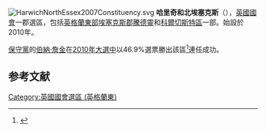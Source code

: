 [[File:HarwichNorthEssex2007Constituency.svg|right]]
'''哈里奇和北埃塞克斯'''（{{lang-en|Harwich and North Essex}}），[[英國|英國]][[英國國會|國會]]一郡選區，包括[[英格蘭|英格蘭]][[英格蘭東|東部]][[埃塞克斯郡|埃塞克斯郡]][[騰德靈|騰德靈]]和[[科爾切斯特區|科爾切斯特區]]一部。始設於2010年。

[[保守黨_(英國)|保守黨]]的[[伯納·詹金|伯納·詹金]]在[[2010年英國大選|2010年大選中]]以46.9%選票勝出該區<ref name="">{{cite news
|publisher=[[英國廣播公司|英國廣播公司]]
|date=2010年5月7日
|title=Election 2010/Constituency/Harwich and North Essex
|url=http://news.bbc.co.uk/1/shared/election2010/results/constituency/c07.stm
|accessdate=2010年6月15日
|archive-date=2017年8月23日
|archive-url=https://web.archive.org/web/20170823084414/http://news.bbc.co.uk/1/shared/election2010/results/constituency/c07.stm
|dead-url=no
}}</ref>連任成功。

==参考文献==
<div class="references-small">
<references></references>
</div>
{{DEFAULTSORT:Harwich and North Essex (UK Parliament constituency)}}
[[Category:英國國會選區_(英格蘭東)|Category:英國國會選區 (英格蘭東)]]